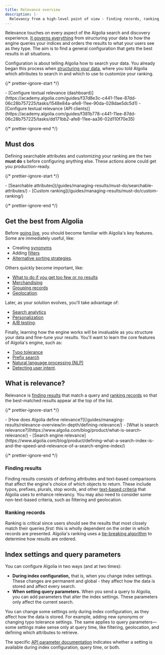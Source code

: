 ```yaml
---
title: Relevance overview
description: |-
  Relevancy from a high-level point of view - finding records, ranking, tie-breaking, typos, and other settings.
---
```


Relevance touches on every aspect of the Algolia search and discovery experience.
[It governs everything](#what-is-relevance) from structuring your data to how the engine queries your indices and orders the results to what your users see as they type.
The aim is to find a general configuration that gets the best results in all situations.

Configuration is about telling Algolia how to search your data.
You already began this process when [structuring your data](/guides/sending-and-managing-data/prepare-your-data/),
where you told Algolia which attributes to search in and which to use to customize your ranking.

{/* prettier-ignore-start */}

<Info>
  - [Configure textual relevance (dashboard)](https://academy.algolia.com/guides/f37d8e3c-c441-11ee-87dd-06c28b757225/tasks/1548e84a-afe8-11ee-90da-028dae5dc5d1)
  - [Configure textual relevance (API clients)](https://academy.algolia.com/guides/f381b778-c441-11ee-87dd-06c28b757225/tasks/dd171bb2-afe8-11ee-aa36-02d110f70e35)
</Info>

{/* prettier-ignore-end */}

## Must dos

Defining searchable attributes and customizing your ranking are the two **must do** s before configuring anything else. These actions alone could get you production-ready.

{/* prettier-ignore-start */}

<Info>
  - [Searchable attributes](/guides/managing-results/must-do/searchable-attributes/)
  - [Custom ranking](/guides/managing-results/must-do/custom-ranking/)
</Info>

{/* prettier-ignore-end */}

## Get the best from Algolia

Before [going live](/guides/going-to-production/implementation-checklist/), you should become familiar with Algolia's key features. Some are immediately useful, like:

- Creating [synonyms](/guides/managing-results/optimize-search-results/adding-synonyms/)
- Adding [filters](/guides/managing-results/refine-results/filtering/)
- [Alternative sorting strategies](/guides/managing-results/refine-results/sorting/).

Others quickly become important, like:

- [What to do if you get too few or no results](/guides/managing-results/optimize-search-results/empty-or-insufficient-results/)
- [Merchandising](/guides/managing-results/rules/merchandising-and-promoting/)
- [Grouping records](/guides/managing-results/refine-results/grouping/)
- [Geolocation](/guides/managing-results/refine-results/geolocation/).

Later, as your solution evolves, you'll take advantage of:

- [Search analytics](/guides/search-analytics/overview/)
- [Personalization](/guides/personalization/classic-personalization/what-is-personalization/)
- [A/B testing](/guides/ab-testing/what-is-ab-testing/).

Finally, learning how the engine works will be invaluable as you structure your data and fine-tune your results. You'll want to learn the core features of Algolia's engine, such as:

- [Typo tolerance](/guides/managing-results/optimize-search-results/typo-tolerance/)
- [Prefix search](/guides/managing-results/optimize-search-results/override-search-engine-defaults/in-depth/prefix-searching/)
- [Natural language processing (NLP)](/guides/managing-results/optimize-search-results/handling-natural-languages-nlp/)
- [Detecting user intent](/guides/managing-results/rules/detecting-intent/).

## What is relevance?

Relevance is [finding results](#finding-results) that match a query and
[ranking records](#ranking-records) so that the best-matched results appear at the top of the list.

{/* prettier-ignore-start */}

<Info>
  - [How does Algolia define relevance?](/guides/managing-results/relevance-overview/in-depth/defining-relevance/)
  - [What is search relevance?](https://www.algolia.com/blog/product/what-is-search-relevance/)
  - [Search engine relevance](https://www.algolia.com/blog/product/defining-what-a-search-index-is-and-the-speed-and-relevance-of-a-search-engine-index/)
</Info>

{/* prettier-ignore-end */}

### Finding results

Finding results consists of defining attributes and text-based comparisons that affect the engine's choice of which objects to return. These include typos, prefixes, plurals, stop words, and other [text-based criteria](/guides/managing-results/relevance-overview/in-depth/textual-matching/) that Algolia uses to enhance relevancy. You may also need to consider some non-text-based criteria, such as filtering and geolocation.

### Ranking records

Ranking is critical since users should see the results that most closely match their queries _first_: this is wholly dependent on the order in which records are presented. Algolia's ranking uses a [tie-breaking algorithm](/guides/managing-results/relevance-overview/in-depth/ranking-criteria/) to determine how results are ordered.

## Index settings and query parameters

You can configure Algolia in two ways (and at two times):

- **During index configuration,** that is, when you change index settings. These changes are permanent and global - they affect how the data is stored and affect every search.
- **When setting query parameters.** When you send a query to Algolia, you can add parameters that alter the index settings. These parameters only affect the current search.

You can change some settings only during index configuration, as they affect how the data is stored. For example, adding new synonyms or changing typo tolerance settings. The same applies to query parameters—some settings make sense only at query time, like filtering, geolocation, and defining which attributes to retrieve.

The specific [API parameter documentation](/api-reference/api-parameters/) indicates whether a setting is available during index configuration, query time, or both.
